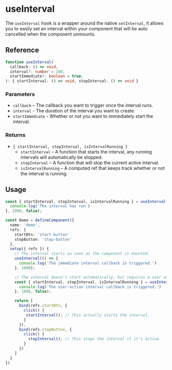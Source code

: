 
<Meta
  title="useInterval/docs"
/>

# useInterval

The `useInterval` hook is a wrapper around the native `setInterval`, it allows you to easily set
an interval within your component that will be auto cancelled when the component unmounts.

## Reference

```ts
function useInterval(
  callback: () => void,
  interval?: number = 100,
  startImmediate?: boolean = true,
): { startInterval: () => void, stopInterval: () => void }
```

### Parameters
* `callback` – The callback you want to trigger once the interval runs.
* `interval` - The duration of the interval you want to create.
* `startImmediate` - Whether or not you want to immediately start the interval.

### Returns
* `{ startInterval, stopInterval, isIntervalRunning }`
  * `startInterval` – A function that starts the interval, any running intervals will automatically be stopped.
  * `stopInterval` – A function that will stop the current active interval.
  * `isIntervalRunning` – A computed ref that keeps track whether or not the interval is running.

## Usage

```ts
const { startInterval, stopInterval, isIntervalRunning } = useInterval(() => {
  console.log('The interval has run')
}, 1000, false);
````

```ts
const Demo = defineComponent({
  name: 'demo',
  refs: {
    startBtn: 'start-button'
    stopButton: 'stop-button'
  },
  setup({ refs }) {
    // The interval starts as soon as the component is mounted.
    useInterval(() => {
      console.log('The immediate interval callback is triggered.')
    }, 1000);

    // The interval doesn't start automatically, but requires a user action to start.
    const { startInterval, stopInterval, isIntervalRunning } = useInterval(() => {
      console.log('The user-action interval callback is triggered.')
    }, 1000, false);

    return [
      bind(refs.startBtn, {
        click() {
         startInterval(); // This actually starts the interval.
        }
      }),
      bind(refs.stopButton, {
        click() {
          stopInterval(); // This stops the interval if it's active.
        }
      })
    ]
  }
})
```
